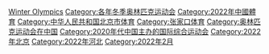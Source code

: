 {{catmore}}

[[Category:2022年綜合運動會|Winter Olympics]]
[[Category:各年冬季奥林匹克运动会|Category:各年冬季奥林匹克运动会]]
[[Category:2022年中國體育|Category:2022年中國體育]]
[[Category:中华人民共和国北京市体育|Category:中华人民共和国北京市体育]]
[[Category:张家口体育|Category:张家口体育]]
[[Category:奥林匹克运动会在中国|Category:奥林匹克运动会在中国]]
[[Category:2020年代中国主办的国际综合运动会|Category:2020年代中国主办的国际综合运动会]]
[[Category:2022年北京|Category:2022年北京]]
[[Category:2022年河北|Category:2022年河北]]
[[Category:2022年2月|Category:2022年2月]]
